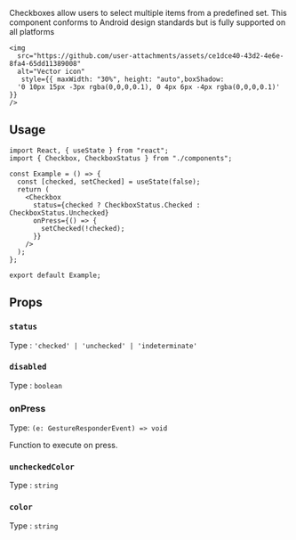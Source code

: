 Checkboxes allow users to select multiple items from a predefined set. This component conforms to Android design standards but is fully supported on all platforms

    <img
      src="https://github.com/user-attachments/assets/ce1dce40-43d2-4e6e-8fa4-65dd11389008"
      alt="Vector icon"
       style={{ maxWidth: "30%", height: "auto",boxShadow:
      '0 10px 15px -3px rgba(0,0,0,0.1), 0 4px 6px -4px rgba(0,0,0,0.1)' }}
    />

## Usage

```tsx
import React, { useState } from "react";
import { Checkbox, CheckboxStatus } from "./components";

const Example = () => {
  const [checked, setChecked] = useState(false);
  return (
    <Checkbox
      status={checked ? CheckboxStatus.Checked : CheckboxStatus.Unchecked}
      onPress={() => {
        setChecked(!checked);
      }}
    />
  );
};

export default Example;
```

## Props

### `status`

Type : `'checked' | 'unchecked' | 'indeterminate'`

### `disabled`

Type : `boolean`

### onPress

Type: `(e: GestureResponderEvent) => void`

Function to execute on press.

### `uncheckedColor`

Type : `string`

### `color`

Type : `string`
